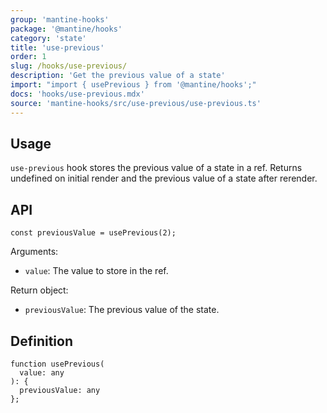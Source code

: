 ```yaml
---
group: 'mantine-hooks'
package: '@mantine/hooks'
category: 'state'
title: 'use-previous'
order: 1
slug: /hooks/use-previous/
description: 'Get the previous value of a state'
import: "import { usePrevious } from '@mantine/hooks';"
docs: 'hooks/use-previous.mdx'
source: 'mantine-hooks/src/use-previous/use-previous.ts'
---
```



## Usage

`use-previous` hook stores the previous value of a state in a ref. Returns undefined on initial render and the previous value of a state after rerender.

## API

```tsx
const previousValue = usePrevious(2);
```

Arguments:

- `value`: The value to store in the ref.

Return object:

- `previousValue`: The previous value of the state.

## Definition

```tsx
function usePrevious(
  value: any
): {
  previousValue: any
};
```
